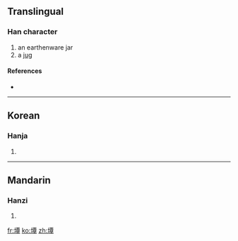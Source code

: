 ==Translingual==

===Han character===
{{Han char|rn=32|rad=土|as=12|sn=15|four=|canj=土一田十 (GMWJ)}}

# an earthenware jar
# a [[jug]]

====References====
* {{Han ref|kx=0239.241|dkj=05484|hdz=10486.090|uh=58B0|ud=22704}}

----

==Korean==

===Hanja===
{{ko-hanja|hangeul=담|rv=dam|mr=tam}}

# {{defn|Korean}}

----

==Mandarin==

===Hanzi===
{{cmn-hanzi|pin=[[da]] ([[da5]]), [[tán]] ([[tan2]])|wg=ta<sup>5</sup>, t'an<sup>2</sup>}}

# {{defn|Mandarin}}

[[fr:墰]]
[[ko:墰]]
[[zh:墰]]